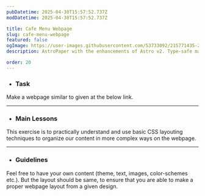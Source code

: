 ```yaml
---
pubDatetime: 2025-04-30T15:57:52.737Z
modDatetime: 2025-04-30T15:57:52.737Z

title: Cafe Menu Webpage
slug: cafe-menu-webpage
featured: false
ogImage: https://user-images.githubusercontent.com/53733092/215771435-25408246-2309-4f8b-a781-1f3d93bdf0ec.png
description: AstroPaper with the enhancements of Astro v2. Type-safe markdown contents, bug fixes and better dev experience etc.

order: 20
---
```



- ### Task

Make a webpage similar to given at the below link. 

<LinkMd href="https://virtualvidhya.github.io/Projects-CSS/CafeMenu/" title="WebPage Preview" />

---

- ### Main Lessons

This exercise is to practically understand and use basic CSS layouting techniques to organize our content in more complex ways on the webpage.

---

- ### Guidelines

Feel free to have your own content (theme, text, images, color-schemes etc.). But the layout should be same, to ensure that you are able to make a proper webpage layout from a given design.
